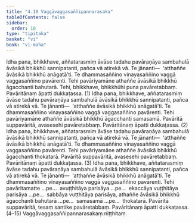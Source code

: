 ```yaml
---
title: "4.10 Vaggāvaggasaññipannarasaka"
tableOfContents: false
sidebar:
  order: 10
type: "tipitaka"
basket: "vi"
book: "vi-maha"
---
```



<DynamicBreadcrumb />

<Division number="223" book="vi-maha" e="ch" v="3" p="237">

<Paragraph number="1016" book="vi-maha">
Idha pana, bhikkhave, aññatarasmiṃ āvāse tadahu pavāraṇāya sambahulā āvāsikā bhikkhū sannipatanti, pañca vā atirekā vā. Te jānanti—  ‘atthaññe āvāsikā bhikkhū anāgatā’ti. Te dhammasaññino vinayasaññino vaggā vaggasaññino pavārenti. Tehi pavāriyamāne athaññe āvāsikā bhikkhū āgacchanti bahutarā. Tehi, bhikkhave, bhikkhūhi puna pavāretabbaṃ. Pavāritānaṃ āpatti dukkaṭassa. (1)
</Paragraph>

<Paragraph number="1017" book="vi-maha">
Idha pana, bhikkhave, aññatarasmiṃ āvāse tadahu pavāraṇāya sambahulā āvāsikā bhikkhū sannipatanti, pañca vā atirekā vā. Te jānanti—  ‘atthaññe āvāsikā bhikkhū anāgatā’ti. Te dhammasaññino vinayasaññino vaggā vaggasaññino pavārenti. Tehi pavāriyamāne athaññe āvāsikā bhikkhū āgacchanti samasamā. Pavāritā suppavāritā, avasesehi pavāretabbaṃ. Pavāritānaṃ āpatti dukkaṭassa. (2)
</Paragraph>

<Paragraph number="1018" book="vi-maha">
Idha pana, bhikkhave, aññatarasmiṃ āvāse tadahu pavāraṇāya sambahulā āvāsikā bhikkhū sannipatanti, pañca vā atirekā vā. Te jānanti—  ‘atthaññe āvāsikā bhikkhū anāgatā’ti. Te dhammasaññino vinayasaññino vaggā vaggasaññino pavārenti. Tehi pavāriyamāne athaññe āvāsikā bhikkhū āgacchanti thokatarā. Pavāritā suppavāritā, avasesehi pavāretabbaṃ. Pavāritānaṃ āpatti dukkaṭassa. (3)
</Paragraph>

<Paragraph number="1019" book="vi-maha">
Idha pana, bhikkhave, aññatarasmiṃ āvāse tadahu pavāraṇāya sambahulā āvāsikā bhikkhū sannipatanti, pañca vā atirekā vā. Te jānanti—  ‘atthaññe āvāsikā bhikkhū anāgatā’ti. Te dhammasaññino vinayasaññino vaggā vaggasaññino pavārenti. Tehi pavāritamatte …pe…  avuṭṭhitāya parisāya …pe…  ekaccāya vuṭṭhitāya parisāya …pe…  sabbāya vuṭṭhitāya parisāya, athaññe āvāsikā bhikkhū āgacchanti bahutarā …pe…  samasamā …pe…  thokatarā. Pavāritā suppavāritā, tesaṃ santike pavāretabbaṃ. Pavāritānaṃ āpatti dukkaṭassa. (4–15)

</Paragraph>
</Division>

<Paragraph number="1020" type="center" book="vi-maha">
Vaggāvaggasaññipannarasakaṃ niṭṭhitaṃ.
</Paragraph>